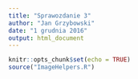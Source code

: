 ```yaml
---
title: "Sprawozdanie 3"
author: "Jan Grzybowski"
date: "1 grudnia 2016"
output: html_document
---
```


```r
knitr::opts_chunk$set(echo = TRUE)
source("ImageHelpers.R")
```




